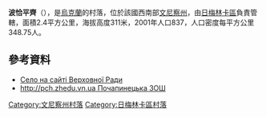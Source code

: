 {{coord|49|12|55|N|28|2|40|E|scale:30000|display=title}}

'''波恰平齊'''（{{lang-uk|Почапинці}}），是[[烏克蘭|烏克蘭]]的村落，位於該國西南部[[文尼察州|文尼察州]]，由[[日梅林卡區|日梅林卡區]]負責管轄，面積2.4平方公里，海拔高度311米，2001年人口837，人口密度每平方公里348.75人。

==參考資料==
* [http://gska2.rada.gov.ua/pls/z7502/A005?rf7571=1763 Село на сайті Верховної Ради]{{dead link|date=2018年1月 |bot=InternetArchiveBot |fix-attempted=yes }}
* [http://example.com/link_1 http://pch.zhedu.vn.ua Почапинецька ЗОШ]{{dead link|date=2018年3月 |bot=InternetArchiveBot |fix-attempted=yes }}

[[Category:文尼察州村落|Category:文尼察州村落]]
[[Category:日梅林卡區村落|Category:日梅林卡區村落]]


{{Vinnytsia-geo-stub}}
